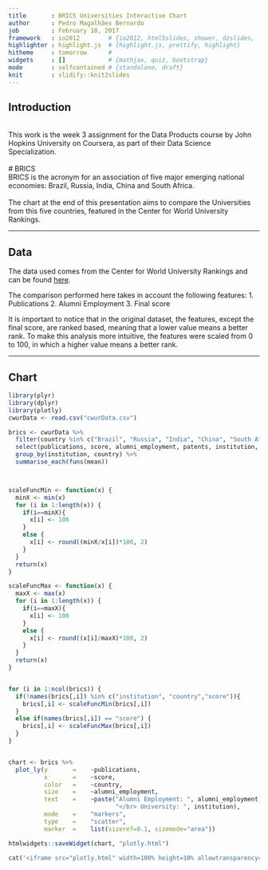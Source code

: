 ```yaml
---
title       : BRICS Universities Interactive Chart
author      : Pedro Magalhães Bernardo
job         : February 18, 2017
framework   : io2012        # {io2012, html5slides, shower, dzslides, ...}
highlighter : highlight.js  # {highlight.js, prettify, highlight}
hitheme     : tomorrow      # 
widgets     : []            # {mathjax, quiz, bootstrap}
mode        : selfcontained # {standalone, draft}
knit        : slidify::knit2slides
---
```

<style>

.title-slide {
  background-color: #FFFFFF;
}
</style>

## Introduction
<br/>
This work is the week 3 assignment for the Data Products course by John Hopkins University on Coursera, as part of their Data Science Specialization.  
<br/>
# BRICS 
<br/>
BRICS is the acronym for an association of five major emerging national economies: Brazil, Russia, India, China and South Africa.  
<br/>
The chart at the end of this presentation aims to compare the Universities from this five countries, featured in the Center for World University Rankings.

---

## Data

The data used comes from the Center for World University Rankings and can be found <a href="https://www.kaggle.com/mylesoneill/world-university-rankings">here</a>.

The comparison performed here takes in account the following features:
  1. Publications
  2. Alumni Employment
  3. Final score
  
It is important to notice that in the original dataset, the features, except the final score, are ranked based, meaning that a lower value means a better rank. To make this analysis more intuitive, the features were scaled from 0 to 100, in which a higher value means a better rank.

--- 

## Chart

```r
library(plyr)
library(dplyr)
library(plotly)
cwurData <- read.csv("cwurData.csv")

brics <- cwurData %>%
  filter(country %in% c("Brazil", "Russia", "India", "China", "South Africa")) %>%
  select(publications, score, alumni_employment, patents, institution, country) %>%
  group_by(institution, country) %>%
  summarise_each(funs(mean))



scaleFuncMin <- function(x) {
  minX <- min(x)
  for (i in 1:length(x)) {
    if(i==minX){
      x[i] <- 100
    }
    else {
      x[i] <- round((minX/x[i])*100, 2)
    }
  }
  return(x)
}

scaleFuncMax <- function(x) {
  maxX <- max(x)
  for (i in 1:length(x)) {
    if(i==maxX){
      x[i] <- 100
    }
    else {
      x[i] <- round((x[i]/maxX)*100, 2)
    }
  }
  return(x)
}


for (i in 1:ncol(brics)) {
  if(!names(brics[,i]) %in% c("institution", "country","score")){
    brics[,i] <- scaleFuncMin(brics[,i])
  }
  else if(names(brics[,i]) == "score") {
    brics[,i] <- scaleFuncMax(brics[,i])
  }
}


chart <- brics %>%
  plot_ly(y       =    ~publications, 
          x       =    ~score, 
          color   =    ~country, 
          size    =    ~alumni_employment,
          text    =    ~paste("Alumni Employment: ", alumni_employment, 
                              "</br> University: ", institution),
          mode    =    "markers",
          type    =    "scatter",
          marker  =    list(sizeref=0.1, sizemode="area"))

htmlwidgets::saveWidget(chart, "plotly.html")
```

```r
cat('<iframe src="plotly.html" width=100% height=10% allowtransparency="true"> </iframe>')
```
